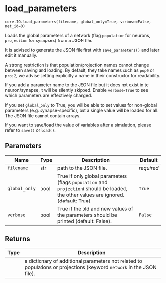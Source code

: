 # load_parameters { #ANNarchy.core.IO.load_parameters }

`core.IO.load_parameters(filename, global_only=True, verbose=False, net_id=0)`

Loads the global parameters of a network (flag ``population`` for neurons, ``projection`` for synapses) from a JSON file.

It is advised to generate the JSON file first with ``save_parameters()`` and later edit it manually.

A strong restriction is that population/projection names cannot change between saving and loading.
By default, they take names such as ``pop0`` or ``proj2``, we advise setting explicitly a name in their constructor for readability.

If you add a parameter name to the JSON file but it does not exist in te neuron/synapse, it will be silently skipped.
Enable ``verbose=True`` to see which parameters are effectively changed.

If you set ``global_only`` to True, you will be able to set values for non-global parameters (e.g. synapse-specific), but a single value will be loaded for all.
The JSON file cannot contain arrays.

If you want to save/load the value of variables after a simulation, please refer to ``save()`` or ``load()``.

## Parameters

| Name          | Type   | Description                                                                                                                              | Default    |
|---------------|--------|------------------------------------------------------------------------------------------------------------------------------------------|------------|
| `filename`    | str    | path to the JSON file.                                                                                                                   | _required_ |
| `global_only` | bool   | True if only global parameters (flags ``population`` and ``projection``) should be loaded, the other values are ignored. (default: True) | `True`     |
| `verbose`     | bool   | True if the old and new values of the parameters should be printed (default: False).                                                     | `False`    |

## Returns

| Type   | Description                                                                                                             |
|--------|-------------------------------------------------------------------------------------------------------------------------|
|        | a dictionary of additional parameters not related to populations or projections (keyword ``network`` in the JSON file). |